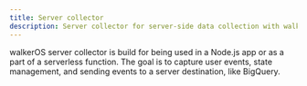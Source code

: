 ```yaml
---
title: Server collector
description: Server collector for server-side data collection with walkerOS.
---
```



<PackageLink
  github="packages/server/collector/"
  npm="@walkerOS/server-collector"
/>

walkerOS server collector is build for being used in a Node.js app or as a part
of a serverless function. The goal is to capture user events, state management,
and sending events to a server destination,
like&nbsp;<Link to="/docs/destinations/server/gcp/">BigQuery</Link>.

<DocCardList />
